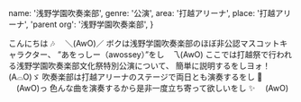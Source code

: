   name: '浅野学園吹奏楽部',
  genre: '公演',
  area: '打越アリーナ',
  place: '打越アリーナ',
  'parent org': '浅野学園吹奏楽部',
}

こんにちは 🎶 　＼(AwO)／
ボクは浅野学園吹奏楽部のほぼ非公認マスコットキャラクター、
”あをっしー（awossey）”をし　乁(AwO)
ここでは打越祭で行われる浅野学園吹奏楽部文化祭特別公演について、
簡単に説明するをしヨォ！　(A⌓O)ゞ
吹奏楽部は打越アリーナのステージで両日とも演奏するをし 🎷 　(AwO)っ
色んな曲を演奏するから是非一度立ち寄って欲しいをし ✨ 　(AwO)
